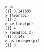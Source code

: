 
\section{Managing Precision}
\begin{itemize}
*  ``floor()`` - 
*  ``ceiling()`` - 
*  ``round()`` - 
*  ``as.integer()`` -
\end{itemize}

<pre>
<code>
> pi
[1] 3.141593
> floor(pi)
[1] 3
> ceiling(pi)
[1] 4
> round(pi,3)
[1] 3.142
> as.integer(pi)
[1] 3
</code>
</pre>
